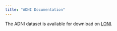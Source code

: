 ```yaml
---
title: "ADNI Documentation"
---
```


The ADNI dataset is available for download on [LONI](https://adni.loni.usc.edu/).
